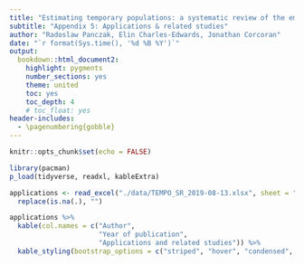 ```yaml
---
title: "Estimating temporary populations: a systematic review of the empirical literature"
subtitle: "Appendix 5: Applications & related studies"
author: "Radoslaw Panczak, Elin Charles-Edwards, Jonathan Corcoran"
date: "`r format(Sys.time(), '%d %B %Y')`"
output:
  bookdown::html_document2:
    highlight: pygments
    number_sections: yes
    theme: united
    toc: yes
    toc_depth: 4
    # toc_float: yes
header-includes: 
  - \pagenumbering{gobble}
---
```



```r
knitr::opts_chunk$set(echo = FALSE)

library(pacman)
p_load(tidyverse, readxl, kableExtra)

```

```r
applications <- read_excel("./data/TEMPO_SR_2019-08-13.xlsx", sheet = "Related") %>% 
  replace(is.na(.), "")
```

```r
applications %>% 
  kable(col.names = c("Author",
                      "Year of publication",
                      "Applications and related studies")) %>%
  kable_styling(bootstrap_options = c("striped", "hover", "condensed", "responsive"))
```

